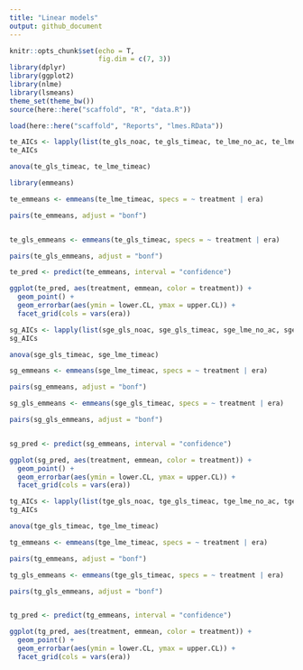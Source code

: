 ```yaml
---
title: "Linear models"
output: github_document
---
```


```r
knitr::opts_chunk$set(echo = T,
                      fig.dim = c(7, 3))
library(dplyr)
library(ggplot2)
library(nlme)
library(lsmeans)
theme_set(theme_bw())
source(here::here("scaffold", "R", "data.R"))
```

<!-- ```{r} -->

<!-- use_christensen_plots <- F -->

<!-- plot_totals <- get_rodent_data(use_christensen_plots = use_christensen_plots, return_plot = T) %>% -->
<!--    mutate(tinygran_e = smgran_e - pb_e) %>% -->
<!--   mutate(treatment = ordered(plot_type), -->
<!--          plot = ordered(plot)) %>% -->
<!--   mutate(censusdate = as.Date(censusdate)) %>% -->
<!--   mutate(numericdate = as.numeric(censusdate) / 1000) -->

<!-- ``` -->

<!-- Generalized least squares and linear mixed models, with and without autocorrelation. -->

<!-- # Total energy -->

<!-- ```{r} -->

<!-- #te_lme <- lme(smgran_e ~ treatment * era, random = ~1|plot, data = plot_totals, correlation = corCAR1()) -->

<!-- te_lme_no_ac <- lme(total_e ~ treatment * era, random = ~1|plot, data = plot_totals) -->

<!-- #te_gls <- gls(total_e ~ treatment * era, correlation = corCAR1(), data = plot_totals) -->

<!-- te_gls_noac <- gls(total_e ~ treatment * era, data = plot_totals) -->

<!-- te_lme_timeac <- lme(total_e ~ treatment * era, random = ~1|plot, data = plot_totals, correlation = corCAR1(form = ~ numericdate | plot)) -->

<!-- te_gls_timeac <- gls(total_e ~ treatment * era, correlation = corCAR1(form = ~ numericdate | plot), data = plot_totals) -->


<!-- #AIC(te_lme) # random plot effect and corAR1() -->
<!-- AIC(te_lme_no_ac) # random plot effect -->
<!-- #AIC(te_gls) # no plot effect and corAR1() -->
<!-- AIC(te_gls_noac) # no plot effect -->
<!-- AIC(te_lme_timeac) # random plot effect and corAR1(period) -->
<!-- AIC(te_gls_timeac) # no plot effect and cor(AR1(period)) -->


<!-- summary(pairs(lsmeans(te_lme_timeac, specs = ~treatment | era))) -->

<!-- #summary(pairs(lsmeans(te_gls_timeac, specs = ~treatment | era))) -->

<!-- ``` -->

<!-- # Small granivores -->

<!-- ```{r} -->

<!-- #sge_lme <- lme(smgran_e ~ treatment * era, random = ~1|plot, data = plot_totals, correlation = corCAR1()) -->

<!-- sge_lme_no_ac <- lme(smgran_e ~ treatment * era, random = ~1|plot, data = plot_totals) -->

<!-- #sge_gls <- gls(smgran_e ~ treatment * era, correlation = corCAR1(), data = plot_totals) -->

<!-- sge_gls_noac <- gls(smgran_e ~ treatment * era, data = plot_totals) -->

<!-- sge_lme_timeac <- lme(smgran_e ~ treatment * era, random = ~1|plot, data = plot_totals, correlation = corCAR1(form = ~ numericdate | plot)) -->

<!-- sge_gls_timeac <- gls(smgran_e ~ treatment * era, correlation = corCAR1(form = ~ numericdate | plot), data = plot_totals) -->


<!-- #AIC(sge_lme) # random plot effect and corAR1() -->
<!-- AIC(sge_lme_no_ac) # random plot effect -->
<!-- #AIC(sge_gls) # no plot effect and corAR1() -->
<!-- AIC(sge_gls_noac) # no plot effect -->
<!-- AIC(sge_lme_timeac) # random plot effect and corAR1(period) -->
<!-- AIC(sge_gls_timeac) # no plot effect and cor(AR1(period)) -->


<!-- summary(pairs(lsmeans(sge_lme_timeac, specs = ~treatment | era))) -->

<!-- #summary(pairs(lsmeans(sge_gls_timeac, specs = ~treatment | era))) -->

<!-- ``` -->

<!-- # Tiny granivores -->

<!-- ```{r} -->

<!-- #tge_lme <- lme(tinygran_e ~ treatment * era, random = ~1|plot, data = plot_totals, correlation = corCAR1()) -->

<!-- tge_lme_no_ac <- lme(tinygran_e ~ treatment * era, random = ~1|plot, data = plot_totals) -->

<!-- #tge_gls <- gls(tinygran_e ~ treatment * era, correlation = corCAR1(), data = plot_totals) -->

<!-- tge_gls_noac <- gls(tinygran_e ~ treatment * era, data = plot_totals) -->

<!-- tge_lme_timeac <- lme(tinygran_e ~ treatment * era, random = ~1|plot, data = plot_totals, correlation = corCAR1(form = ~ numericdate | plot)) -->

<!-- tge_gls_timeac <- gls(tinygran_e ~ treatment * era, correlation = corCAR1(form = ~ numericdate | plot), data = plot_totals) -->


<!-- #AIC(tge_lme) # random plot effect and corAR1() -->
<!-- AIC(tge_lme_no_ac) # random plot effect -->
<!-- #AIC(tge_gls) # no plot effect and corAR1() -->
<!-- AIC(tge_gls_noac) # no plot effect -->
<!-- AIC(tge_lme_timeac) # random plot effect and corAR1(period) -->
<!-- AIC(tge_gls_timeac) # no plot effect and cor(AR1(period)) -->


<!-- summary(pairs(lsmeans(tge_lme_timeac, specs = ~treatment | era))) -->

<!-- #summary(pairs(lsmeans(tge_gls_timeac, specs = ~treatment | era))) -->
<!-- save.image("lmes.RData") -->
<!-- ``` -->


```r
load(here::here("scaffold", "Reports", "lmes.RData"))
```

```r
te_AICs <- lapply(list(te_gls_noac, te_gls_timeac, te_lme_no_ac, te_lme_timeac), FUN = AIC)
te_AICs

anova(te_gls_timeac, te_lme_timeac)

library(emmeans)

te_emmeans <- emmeans(te_lme_timeac, specs = ~ treatment | era)

pairs(te_emmeans, adjust = "bonf")


te_gls_emmeans <- emmeans(te_gls_timeac, specs = ~ treatment | era)

pairs(te_gls_emmeans, adjust = "bonf")

te_pred <- predict(te_emmeans, interval = "confidence") 

ggplot(te_pred, aes(treatment, emmean, color = treatment)) +
  geom_point() +
  geom_errorbar(aes(ymin = lower.CL, ymax = upper.CL)) +
  facet_grid(cols = vars(era))

```



```r
sg_AICs <- lapply(list(sge_gls_noac, sge_gls_timeac, sge_lme_no_ac, sge_lme_timeac), FUN = AIC)
sg_AICs

anova(sge_gls_timeac, sge_lme_timeac)

sg_emmeans <- emmeans(sge_lme_timeac, specs = ~ treatment | era)

pairs(sg_emmeans, adjust = "bonf")

sg_gls_emmeans <- emmeans(sge_gls_timeac, specs = ~ treatment | era)

pairs(sg_gls_emmeans, adjust = "bonf")


sg_pred <- predict(sg_emmeans, interval = "confidence") 

ggplot(sg_pred, aes(treatment, emmean, color = treatment)) +
  geom_point() +
  geom_errorbar(aes(ymin = lower.CL, ymax = upper.CL)) +
  facet_grid(cols = vars(era))

```


```r

tg_AICs <- lapply(list(tge_gls_noac, tge_gls_timeac, tge_lme_no_ac, tge_lme_timeac), FUN = AIC)
tg_AICs

anova(tge_gls_timeac, tge_lme_timeac)

tg_emmeans <- emmeans(tge_lme_timeac, specs = ~ treatment | era)

pairs(tg_emmeans, adjust = "bonf")

tg_gls_emmeans <- emmeans(tge_gls_timeac, specs = ~ treatment | era)

pairs(tg_gls_emmeans, adjust = "bonf")


tg_pred <- predict(tg_emmeans, interval = "confidence") 

ggplot(tg_pred, aes(treatment, emmean, color = treatment)) +
  geom_point() +
  geom_errorbar(aes(ymin = lower.CL, ymax = upper.CL)) +
  facet_grid(cols = vars(era))

```